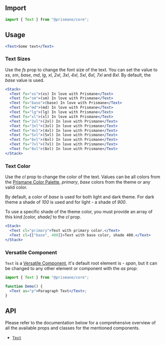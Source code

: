 ## Import

```js
import { Text } from "@prismane/core";
```

## Usage

```jsx preview
<Text>Some text</Text>
```

### Text Sizes

Use the _fs_ prop to change the font size of the text. You can set the value to _xs_, _sm_, _base_, _md_, _lg_, _xl_, _2xl_, _3xl_, _4xl_, _5xl_, _6xl_, _7xl_ and _8xl_. By default, the _base_ value is used.

```jsx preview
<Stack>
  <Text fs="xs">(xs) In love with Prismane</Text>
  <Text fs="sm">(sm) In love with Prismane</Text>
  <Text fs="base">(base) In love with Prismane</Text>
  <Text fs="md">(md) In love with Prismane</Text>
  <Text fs="lg">(lg) In love with Prismane</Text>
  <Text fs="xl">(xl) In love with Prismane</Text>
  <Text fs="2xl">(2xl) In love with Prismane</Text>
  <Text fs="3xl">(3xl) In love with Prismane</Text>
  <Text fs="4xl">(4xl) In love with Prismane</Text>
  <Text fs="5xl">(5xl) In love with Prismane</Text>
  <Text fs="6xl">(6xl) In love with Prismane</Text>
  <Text fs="7xl">(7xl) In love with Prismane</Text>
  <Text fs="8xl">(8xl) In love with Prismane</Text>
</Stack>
```

### Text Color

Use the _cl_ prop to change the color of the text. Values can be all colors from the [Prismane Color Palette](/docs/styling/color-palette), _primary_, _base_ colors from the theme or any valid color.

By default, a color of _base_ is used for both light and dark theme. For dark theme a shade of _100_ is used and for light - a shade of _900_.

To use a specific shade of the theme color, you must provide an array of this kind _[color, shade]_ to the _cl_ prop.

```jsx preview
<Stack>
  <Text cl="primary">Text with primary color.</Text>
  <Text cl={["base", 400]}>Text with base color, shade 400.</Text>
</Stack>
```

### Versatile Component

`Text` is a [Versatile Component](/docs/getting-started/versatile-components), it's default root element is - _span_, but it can be changed to any other element or component with the _as_ prop:

```jsx
import { Text } from "@prismane/core";

function Demo() {
  <Text as="p">Paragraph Text</Text>;
}
```

## API

Please refer to the documentation below for a comprehensive overview of all the available props and classes for the mentioned components.

- [`Text`](/docs/components-api/typography/text-api)
